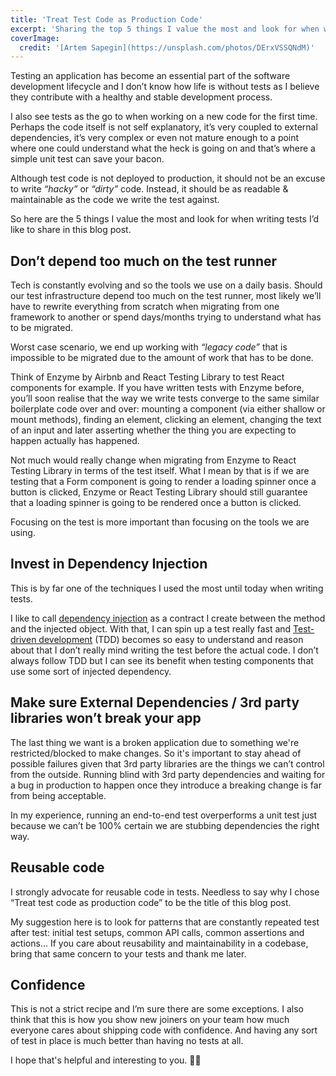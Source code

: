 ```yaml
---
title: 'Treat Test Code as Production Code'
excerpt: 'Sharing the top 5 things I value the most and look for when writing tests.'
coverImage:
  credit: '[Artem Sapegin](https://unsplash.com/photos/DErxVSSQNdM)'
---
```


Testing an application has become an essential part of the software development lifecycle and I don’t know how life is without tests as I believe they contribute with a healthy and stable development process.

I also see tests as the go to when working on a new code for the first time. 
Perhaps the code itself is not self explanatory, it’s very coupled to external dependencies, it’s very complex or even not mature enough to a point where one could understand what the heck is going on and that’s where a simple unit test can save your bacon.

Although test code is not deployed to production, it should not be an excuse to write _“hacky”_  or _“dirty”_ code. 
Instead, it should be as readable & maintainable as the code we write the test against.

So here are the 5 things I value the most and look for when writing tests I’d like to share in this blog post.

## Don’t depend too much on the test runner

Tech is constantly evolving and so the tools we use on a daily basis. 
Should our test infrastructure depend too much on the test runner, most likely we’ll have to rewrite everything from scratch when migrating from one framework to another or spend days/months trying to understand what has to be migrated. 

Worst case scenario, we end up working with _“legacy code”_ that is impossible to be migrated due to the amount of work that has to be done.

Think of Enzyme by Airbnb and React Testing Library to test React components for example.
If you have written tests with Enzyme before, you’ll soon realise that the way we write tests converge to the same similar boilerplate code over and over: mounting a component (via either shallow or mount methods), finding an element, clicking an element, changing the text of an input and later asserting whether the thing you are expecting to happen actually has happened.

Not much would really change when migrating from Enzyme to React Testing Library in terms of the test itself.
What I mean by that is if we are testing that a Form component is going to render a loading spinner once a button is clicked, Enzyme or React Testing Library should still guarantee that a loading spinner is going to be rendered once a button is clicked.

Focusing on the test is more important than focusing on the tools we are using.

## Invest in Dependency Injection

This is by far one of the techniques I used the most until today when writing tests.

I like to call [dependency injection](https://en.wikipedia.org/wiki/Dependency_injection) as a contract I create between the method and the injected object. 
With that, I can spin up a test really fast and [Test-driven development](https://en.wikipedia.org/wiki/Test-driven_development) (TDD) becomes so easy to understand and reason about that I don’t really mind writing the test before the actual code.
I don’t always follow TDD but I can see its benefit when testing components that use some sort of injected dependency. 

## Make sure External Dependencies / 3rd party libraries won’t break your app

The last thing we want is a broken application due to something we're restricted/blocked to make changes.
So it's important to stay ahead of possible failures given that 3rd party libraries are the things we can’t control from the outside.
Running blind with 3rd party dependencies and waiting for a bug in production to happen once they introduce a breaking change is far from being acceptable.

In my experience, running an end-to-end test overperforms a unit test just because we can’t be 100% certain we are stubbing dependencies the right way.

## Reusable code

I strongly advocate for reusable code in tests.
Needless to say why I chose “Treat test code as production code” to be the title of this blog post.

My suggestion here is to look for patterns that are constantly repeated test after test: initial test setups, common API calls, common assertions and actions...
If you care about reusability and maintainability in a codebase, bring that same concern to your tests and thank me later.

## Confidence

This is not a strict recipe and I’m sure there are some exceptions.
I also think that this is how you show new joiners on your team how much everyone cares about shipping code with confidence. 
And having any sort of test in place is much better than having no tests at all.

I hope that's helpful and interesting to you. 👋🏼
